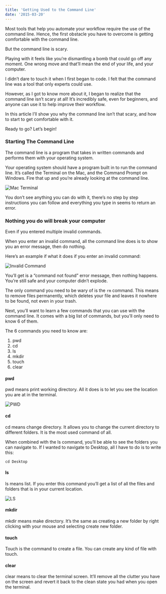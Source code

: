 ```yaml
---
title: 'Getting Used to the Command Line'
date: '2015-03-20'
---
```


Most tools that help you automate your workflow require the use of the command line. Hence, the first obstacle you have to overcome is getting comfortable with the command line.

But the command line is scary.

Playing with it feels like you’re dismantling a bomb that could go off any moment. One wrong move and that’ll mean the end of your life, and your computer.

I didn’t dare to touch it when I first began to code. I felt that the command line was a tool that only experts could use.

However, as I got to know more about it, I began to realize that the command line isn’t scary at all! It’s incredibly safe, even for beginners, and anyone can use it to help improve their workflow.

In this article I’ll show you why the command line isn’t that scary, and how to start to get comfortable with it.

Ready to go? Let’s begin!

### Starting The Command Line

The command line is a program that takes in written commands and performs them with your operating system.

Your operating system should have a program built in to run the command line. It’s called the Terminal on the Mac, and the Command Prompt on Windows. Fire that up and you’re already looking at the command line.

![Mac Terminal](./mac-terminal.png)

You don’t see anything you can do with it, there’s no step by step instructions you can follow and everything you type in seems to return an error.

### Nothing you do will break your computer

Even if you entered multiple invalid commands.

When you enter an invalid command, all the command line does is to show you an error message, then do nothing.

Here’s an example if what it does if you enter an invalid command:

![Invalid Command](./invalid-command.png)

You’ll get is a “command not found” error message, then nothing happens. You’re still safe and your computer didn’t explode.

The only command you need to be wary of is the `rm` command. This means to remove files permanently, which deletes your file and leaves it nowhere to be found, not even in your trash.

Next, you’ll want to learn a few commands that you can use with the command line. It comes with a big list of commands, but you’ll only need to know 6 of them.

The 6 commands you need to know are:

1. pwd
2. cd
3. ls
4. mkdir
5. touch
6. clear

#### pwd

pwd means print working directory. All it does is to let you see the location you are at in the terminal.

![PWD](./pwd.png)

#### cd

cd means change directory. It allows you to change the current directory to different folders. It is the most used command of all.

When combined with the ls command, you’ll be able to see the folders you can navigate to. If I wanted to navigate to Desktop, all I have to do is to write this:

```
cd Desktop
```

#### ls

ls means list. If you enter this command you’ll get a list of all the files and folders that is in your current location.

![LS](./ls.png)

#### mkdir

mkdir means make directory. It’s the same as creating a new folder by right clicking with your mouse and selecting create new folder.

#### touch

Touch is the command to create a file. You can create any kind of file with touch.

#### clear

clear means to clear the terminal screen. It’ll remove all the clutter you have on the screen and revert it back to the clean state you had when you open the terminal.
